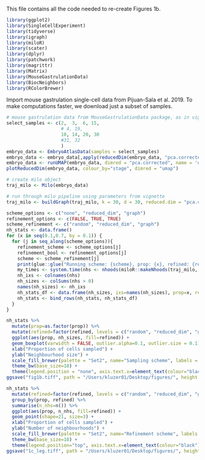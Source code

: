 
This file contains all the code needed to re-create Figures 1b. 

```r
library(ggplot2)
library(SingleCellExperiment)
library(tidyverse)
library(igraph)
library(miloR)
library(scater)
library(dplyr)
library(patchwork)
library(magrittr)
library(Matrix)
library(MouseGastrulationData)
library(BiocNeighbors)
library(RColorBrewer)
```

Import mouse gastrulation single-cell data from Pijuan-Sala et al. 2019. To make computations faster, we download just a subset of samples. 

```r
# mouse gastrulation data from MouseGastrulationData package, as in vignette
select_samples <- c(2,  3,  6, 15,
                    # 4, 19, 
                    10, 14, 20, 30
                    #31, 32
                    )
embryo_data <- EmbryoAtlasData(samples = select_samples)
embryo_data <- embryo_data[,apply(reducedDim(embryo_data, "pca.corrected"), 1, function(x) !all(is.na(x)))]
embryo_data <- runUMAP(embryo_data, dimred = "pca.corrected", name = 'umap')
plotReducedDim(embryo_data, colour_by="stage", dimred = "umap")

# create milo object
traj_milo <- Milo(embryo_data)

# run through milo pipeline using parameters from vignette
traj_milo <- buildGraph(traj_milo, k = 30, d = 30, reduced.dim = "pca.corrected")
```


```r
scheme_options <- c("none", "reduced_dim", "graph")
refinement_options <- c(FALSE, TRUE, TRUE)
scheme_refinement <- c("random", "reduced_dim", "graph")
nh_stats <- data.frame()
for (x in seq(0.1,0.7, by = 0.1)) {
  for (j in seq_along(scheme_options)){
    refinement_scheme <- scheme_options[j]
    refinement_bool <- refinement_options[j]
    scheme <- scheme_refinement[j]
    print(glue::glue("Running scheme: {scheme}, prop: {x}, refined: {refinement_bool}"))
    my_times <- system.time(nhs <- nhoods(miloR::makeNhoods(traj_milo, prop=x, k=20, reduced_dims = "pca.corrected", d=30, refined = refinement_bool, refinement_scheme = refinement_scheme)))
    nh_ixs <- colnames(nhs)
    nh_sizes <- colSums(nhs > 0)
    names(nh_sizes) <- nh_ixs
    nh_stats_df <- data.frame(nh_sizes, ixs=names(nh_sizes), prop=x, refined = scheme, elapsed_time = my_times[[3]])
    nh_stats <- bind_rows(nh_stats, nh_stats_df)
  }
}
```

```r
nh_stats %>%
  mutate(prop=as.factor(prop)) %>%
  mutate(refined=factor(refined, levels = c("random", "reduced_dim", "graph"))) %>%
  ggplot(aes(prop, nh_sizes, fill=refined)) +
  geom_boxplot(varwidth = FALSE, outlier.alpha=0.1, outlier.size = 0.1) +
  xlab("Proportion of cells sampled") +
  ylab("Neighbourhood size") +
  scale_fill_brewer(palette = "Set2", name="Sampling scheme", labels = c("Random", "Reduced dim", "Graph")) +
  theme_bw(base_size=18) + 
  theme(legend.position = "none", axis.text.x=element_text(colour="black"), axis.text.y=element_text(colour="black"))
ggsave("fig1b.tiff", path = "/Users/kluzer01/Desktop/figures/", height = 4, width = 4.5, device='tiff', dpi=700)

```

```r
nh_stats %>%
  mutate(refined=factor(refined, levels = c("random", "reduced_dim", "graph"))) %>%
  group_by(prop, refined) %>%
  summarise(n_nhs=n()) %>%
  ggplot(aes(prop, n_nhs, fill=refined)) +
  geom_point(shape=21, size=3) + 
  xlab("Proportion of cells sampled") +
  ylab("Number of neighbourhoods") +
  scale_fill_brewer(palette = "Set2", name="Refinement scheme", labels = c("Random", "Reduced dim", "Graph")) +
  theme_bw(base_size=18) + 
  theme(legend.position="top", axis.text.x=element_text(colour="black"), axis.text.y=element_text(colour="black"))
ggsave("1c_leg.tiff", path = "/Users/kluzer01/Desktop/figures/", height = 4, width = 8, device='tiff', dpi=700) 
```